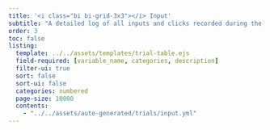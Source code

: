 ```yaml
---
title: '<i class="bi bi-grid-3x3"></i> Input'
subtitle: "A detailed log of all inputs and clicks recorded during the trial."
order: 3
toc: false
listing: 
  template: ../../assets/templates/trial-table.ejs
  field-required: [variable_name, categories, description]
  filter-ui: true
  sort: false
  sort-ui: false
  categories: numbered
  page-size: 10000
  contents:
    - "../../assets/auto-generated/trials/input.yml"
---
```


